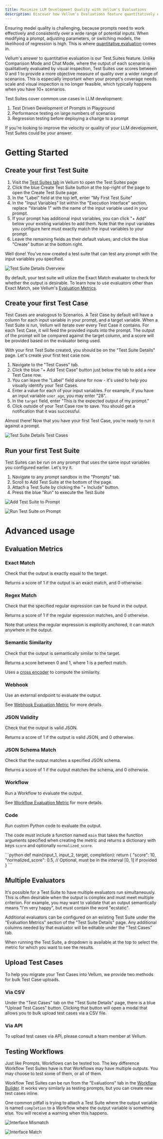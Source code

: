 ```yaml
---
title: Maximize LLM Development Quality with Vellum's Evaluations
description: Discover how Vellum's Evaluations feature quantitatively evaluates LLM outputs, ensuring model quality across numerous scenarios.
---
```


Ensuring model quality is challenging, because prompts need to work effectively and
consistently over a wide range of potential inputs.
When modifying a prompt, adjusting parameters, or switching models, the likelihood of regression is high.
This is where [quantitative evaluation](https://www.vellum.ai/blog/how-to-evaluate-the-quality-of-large-language-models-for-production-use-cases) comes in.

Vellum's answer to quantitative evaluation is our Test Suites feature. Unlike Comparison Mode and Chat Mode,
where the output of each scenario is qualitatively evaluated by visual inspection,
Test Suites use scores between 0 and 1 to provide a more objective measure of quality over a wider range of scenarios.
This is especially important when your prompt's coverage needs scale and visual inspection is no longer feasible,
which typically happens when you have 10+ scenarios.

Test Suites cover common use cases in LLM development:

1. Test Driven Development of Prompts in Playground
2. Performance testing on large numbers of scenarios
3. Regression testing before deploying a change to a prompt

If you're looking to improve the velocity or quality of your LLM development, Test Suites could be your answer.

# Getting Started

## Create your first Test Suite

1. Visit the [Test Suites tab](https://app.vellum.ai/test-suites) in Vellum to open the Test Suites page
2. Click the blue Create Test Suite button at the top-right of the page to open the Create Test Suite page.
3. In the "Label" field at the top left, enter "My First Test Suite"
4. In the "Input Variables" list within the "Execution Interface" section, replace "Variable 1" with the name of the input variable used in your prompt.
5. If your prompt has additional input variables, you can click "+ Add" below your existing variables to add them.
   Note that the input variables you configure here must exactly match the input variables to your prompt.
6. Leave the remaining fields as their default values, and click the blue "Create" button at the bottom right.

Well done! You've now created a test suite that can test any prompt with the input variables you specified.

![Test Suite Details Overview](https://storage.googleapis.com/vellum-public/help-docs/quantitatively-evaluating-outputs/test-suite-details-overview.png)

By default, your test suite will utilize the Exact Match evaluator to check for whether the output is desirable.
To learn how to use evaluators other than Exact Match, see Vellum's [Evaluation Metrics](#evaluation-metrics).

## Create your first Test Case

Test Cases are analogous to Scenarios. A Test Case by default will have a column for each input variable
in your prompt, and a target variable. When a Test Suite is run, Vellum will iterate over every Test Case it contains.
For each Test Case, it will feed the provided inputs into the prompt. The output of the prompt will be compared against
the target column, and a score will be provided based on the evaluator being used.

With your first Test Suite created, you should be on the "Test Suite Details" page.
Let's create your first test case now.

1. Navigate to the "Test Cases" tab.
2. Click the blue "+ Add Test Case" button just below the tab to add a new Test Case row.
3. You can leave the "Label" field alone for now - it's used to help you visually identify your Test Cases.
4. Enter a value for each of your input variables. For example, if you have an input variable `user_age`, you may enter "28".
5. In the `target` field, enter "This is the expected output of my prompt."
6. Click outside of your Test Case row to save. You should get a notification that it was successful.

Almost there! Now that you have your first Test Case, you're ready to run it against a prompt.

![Test Suite Details Test Cases](https://storage.googleapis.com/vellum-public/help-docs/quantitatively-evaluating-outputs/test-suite-details-test-cases.png)

## Run your first Test Suite

Test Suites can be run on any prompt that uses the same input variables you configured earlier. Let's try it.

1. Navigate to any prompt sandbox in the "Prompts" tab.
2. Scroll to Add Test Suite at the bottom of the page.
3. Attach a Test Suite by clicking the "+ Include" button.
4. Press the blue "Run" to execute the Test Suite

![Add Test Suite to Prompt](https://storage.googleapis.com/vellum-public/help-docs/quantitatively-evaluating-outputs/add-prompt-test-suite.png)

![Run Test Suite on Prompt](https://storage.googleapis.com/vellum-public/help-docs/quantitatively-evaluating-outputs/run-prompt-test-suite.png)

# Advanced usage

## Evaluation Metrics

### Exact Match

Check that the output is exactly equal to the target.

Returns a score of 1 if the output is an exact match, and 0 otherwise.

### Regex Match

Check that the specified regular expression can be found in the output.

Returns a score of 1 if the regular expression matches, and 0 otherwise.

Note that unless the regular expression is explicitly anchored, it can match anywhere in the output.

### Semantic Similarity

Check that the output is semantically similar to the target.

Returns a score between 0 and 1, where 1 is a perfect match.

Uses a [cross encoder](https://huggingface.co/cross-encoder/stsb-roberta-large) to compute the similarity.

### Webhook

Use an external endpoint to evaluate the output.

See [Webhook Evaluation Metric](/help-center/evaluation/webhook-evaluation-metric) for more details.

### JSON Validity

Check that the output is valid JSON.

Returns a score of 1 if the output is valid JSON, and 0 otherwise.

### JSON Schema Match

Check that the output matches a specified JSON schema.

Returns a score of 1 if the output matches the schema, and 0 otherwise.

### Workflow

Run a Workflow to evaluate the output.

See [Workflow Evaluation Metric](/help-center/evaluation/workflow-evaluation-metric) for more details.

### Code

Run custom Python code to evaluate the output.

The code must include a function named `main` that takes the function arguments specified when creating the metric and returns a dictionary with keys `score` and optionally `normalized_score`.

<CodeBlock title="Example">
```python
def main(input_1, input_2, target, completion):
    return {
        "score": 10,
        "normalized_score": 0.5,  // Optional, must be in the interval [0, 1] if provided
    }
```
</CodeBlock>

## Multiple Evaluators

It's possible for a Test Suite to have multiple evaluators run simultaneously.
This is often desirable when the output is complex and must meet multiple criterion.
For example, you may want to validate that an output semantically means "I'm very happy",
but must contain the word "ecstatic".

Additional evaluators can be configured on an existing Test Suite under the "Evaluation Metrics" section
of the "Test Suite Details" page. Any additional columns needed by that evaluator will be editable
under the "Test Cases" tab.

When running the Test Suite, a dropdown is available at the top to select the metric for which you want to see the results.

## Upload Test Cases

To help you migrate your Test Cases into Vellum, we provide two methods for bulk Test Case uploads.

### Via CSV

Under the "Test Cases" tab on the "Test Suite Details" page, there is a blue "Upload Test Cases" button.
Clicking that button will open a modal that allows you to bulk upload test cases via a CSV file.

### Via API

To upload test cases via API, please consult a team member at Vellum.

## Testing Workflows

Just like Prompts, Workflows can be tested too.
The key difference Workflow Test Suites have is that Workflows may have multiple outputs.
You may choose to test some of them, or all of them.

Workflow Test Suites can be run from the "Evaluations" tab in the [Workflow Builder](https://app.vellum.ai/workflow-sandboxes).
It works very similarly as testing prompts, but you can create new test cases inline.

One common pitfall is trying to attach a Test Suite where the output variable is named `completion`
to a Workflow where the output variable is something else. You will receive a warning when this happens.

![Interface Mismatch](https://storage.googleapis.com/vellum-public/help-docs/quantitatively-evaluating-outputs/interface-mismatch.png)

![Interface Match](https://storage.googleapis.com/vellum-public/help-docs/quantitatively-evaluating-outputs/interface-match.png)
